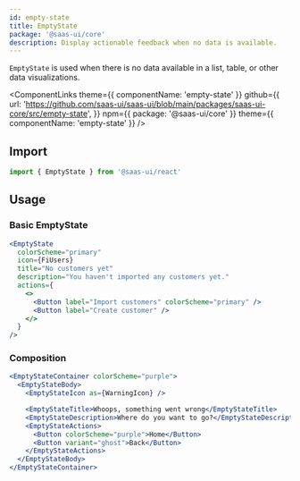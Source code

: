 ```yaml
---
id: empty-state
title: EmptyState
package: '@saas-ui/core'
description: Display actionable feedback when no data is available.
---
```


`EmptyState` is used when there is no data available in a list, table, or other data visualizations.

<ComponentLinks
  theme={{ componentName: 'empty-state' }}
  github={{
    url: 'https://github.com/saas-ui/saas-ui/blob/main/packages/saas-ui-core/src/empty-state',
  }}
  npm={{ package: '@saas-ui/core' }}
  theme={{ componentName: 'empty-state' }}
/>

## Import

```js
import { EmptyState } from '@saas-ui/react'
```

## Usage

### Basic EmptyState

```jsx
<EmptyState
  colorScheme="primary"
  icon={FiUsers}
  title="No customers yet"
  description="You haven't imported any customers yet."
  actions={
    <>
      <Button label="Import customers" colorScheme="primary" />
      <Button label="Create customer" />
    </>
  }
/>
```

### Composition

```jsx
<EmptyStateContainer colorScheme="purple">
  <EmptyStateBody>
    <EmptyStateIcon as={WarningIcon} />

    <EmptyStateTitle>Whoops, something went wrong</EmptyStateTitle>
    <EmptyStateDescription>Where do you want to go?</EmptyStateDescription>
    <EmptyStateActions>
      <Button colorScheme="purple">Home</Button>
      <Button variant="ghost">Back</Button>
    </EmptyStateActions>
  </EmptyStateBody>
</EmptyStateContainer>
```
